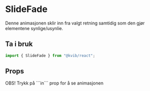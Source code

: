
<Meta of={SlideFadeStories} />

# SlideFade

Denne animasjonen sklir inn fra valgt retning samtidig som den gjør elementene synlige/usynlie.

## Ta i bruk

```jsx
import { SlideFade } from "@kvib/react";
```

## Props

<KvibProvider>
  <Alert status="info">
    <AlertIcon />
    <AlertTitle>OBS!</AlertTitle>
    <AlertDescription>Trykk på ```in``` prop for å se animasjonen</AlertDescription>
  </Alert>
</KvibProvider>

<Canvas of={SlideFadeStories.SlideFade} />
<Controls of={SlideFadeStories.SlideFade} />
